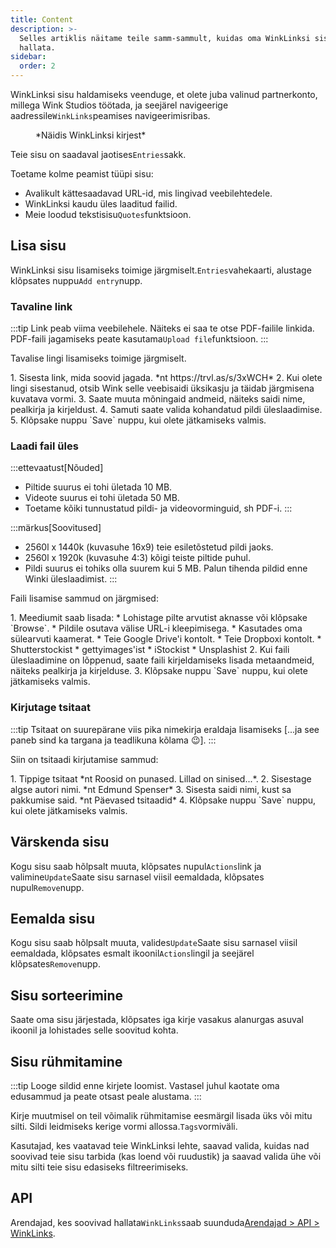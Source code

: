 ```yaml
---
title: Content
description: >-
  Selles artiklis näitame teile samm-sammult, kuidas oma WinkLinksi sisu
  hallata.
sidebar:
  order: 2
---
```


WinkLinksi sisu haldamiseks veenduge, et olete juba valinud partnerkonto, millega Wink Studios töötada, ja seejärel navigeerige aadressile`WinkLinks`peamises navigeerimisribas.

<figure>
  <CloudinaryImage width="350" height="561" resize="scale" quality="best" alt="WinkLinksi sissekanne" src="academy/winklinks-entry" errorImage="noimage_opaque_nyrtl0.png" />

  <figcaption>*Näidis WinkLinksi kirjest*</figcaption>
</figure>


Teie sisu on saadaval jaotises`Entries`sakk.

Toetame kolme peamist tüüpi sisu:

* Avalikult kättesaadavad URL-id, mis lingivad veebilehtedele.
* WinkLinksi kaudu üles laaditud failid.
* Meie loodud tekstisisu`Quotes`funktsioon.

## Lisa sisu

WinkLinksi sisu lisamiseks toimige järgmiselt.`Entries`vahekaarti, alustage klõpsates nuppu`Add entry`nupp.

### Tavaline link

:::tip
Link peab viima veebilehele. Näiteks ei saa te otse PDF-failile linkida. PDF-faili jagamiseks peate kasutama`Upload file`funktsioon.
:::

Tavalise lingi lisamiseks toimige järgmiselt.

<Steps>
  1. Sisesta link, mida soovid jagada. *nt https://trvl.as/s/3xWCH*
  2. Kui olete lingi sisestanud, otsib Wink selle veebisaidi üksikasju ja täidab järgmisena kuvatava vormi.
  3. Saate muuta mõningaid andmeid, näiteks saidi nime, pealkirja ja kirjeldust.
  4. Samuti saate valida kohandatud pildi üleslaadimise.
  5. Klõpsake nuppu `Save` nuppu, kui olete jätkamiseks valmis.
</Steps>


### Laadi fail üles

:::ettevaatust\[Nõuded]

* Piltide suurus ei tohi ületada 10 MB.
* Videote suurus ei tohi ületada 50 MB.
* Toetame kõiki tunnustatud pildi- ja videovorminguid, sh PDF-i.
  :::

:::märkus\[Soovitused]

* 2560l x 1440k (kuvasuhe 16x9) teie esiletõstetud pildi jaoks.
* 2560l x 1920k (kuvasuhe 4:3) kõigi teiste piltide puhul.
* Pildi suurus ei tohiks olla suurem kui 5 MB. Palun tihenda pildid enne Winki üleslaadimist.
  :::

Faili lisamise sammud on järgmised:

<Steps>
  1. Meediumit saab lisada:
     * Lohistage pilte arvutist aknasse või klõpsake `Browse`.
     * Pildile osutava välise URL-i kleepimisega.
     * Kasutades oma sülearvuti kaamerat.
     * Teie Google Drive'i kontolt.
     * Teie Dropboxi kontolt.
     * Shutterstockist
     * gettyimages'ist
     * iStockist
     * Unsplashist
  2. Kui faili üleslaadimine on lõppenud, saate faili kirjeldamiseks lisada metaandmeid, näiteks pealkirja ja kirjelduse.
  3. Klõpsake nuppu `Save` nuppu, kui olete jätkamiseks valmis.
</Steps>


### Kirjutage tsitaat

:::tip
Tsitaat on suurepärane viis pika nimekirja eraldaja lisamiseks \[...ja see paneb sind ka targana ja teadlikuna kõlama 😉].
:::

Siin on tsitaadi kirjutamise sammud:

<Steps>
  1. Tippige tsitaat *nt Roosid on punased. Lillad on sinised...*.
  2. Sisestage algse autori nimi. *nt Edmund Spenser*
  3. Sisesta saidi nimi, kust sa pakkumise said. *nt Päevased tsitaadid*
  4. Klõpsake nuppu `Save` nuppu, kui olete jätkamiseks valmis.
</Steps>


## Värskenda sisu

Kogu sisu saab hõlpsalt muuta, klõpsates nupul`Actions`link ja valimine`Update`Saate sisu sarnasel viisil eemaldada, klõpsates nupul`Remove`nupp.

## Eemalda sisu

Kogu sisu saab hõlpsalt muuta, valides`Update`Saate sisu sarnasel viisil eemaldada, klõpsates esmalt ikoonil`Actions`lingil ja seejärel klõpsates`Remove`nupp.

## Sisu sorteerimine

Saate oma sisu järjestada, klõpsates iga kirje vasakus alanurgas asuval ikoonil ja lohistades selle soovitud kohta.

## Sisu rühmitamine

:::tip
Looge sildid enne kirjete loomist. Vastasel juhul kaotate oma edusammud ja peate otsast peale alustama.
:::

Kirje muutmisel on teil võimalik rühmitamise eesmärgil lisada üks või mitu silti. Sildi leidmiseks kerige vormi allossa.`Tags`vormiväli.

Kasutajad, kes vaatavad teie WinkLinksi lehte, saavad valida, kuidas nad soovivad teie sisu tarbida (kas loend või ruudustik) ja saavad valida ühe või mitu silti teie sisu edasiseks filtreerimiseks.

## API

Arendajad, kes soovivad hallata`WinkLinks`saab suunduda[Arendajad > API > WinkLinks](/developers/apis/#winklinks-api).

